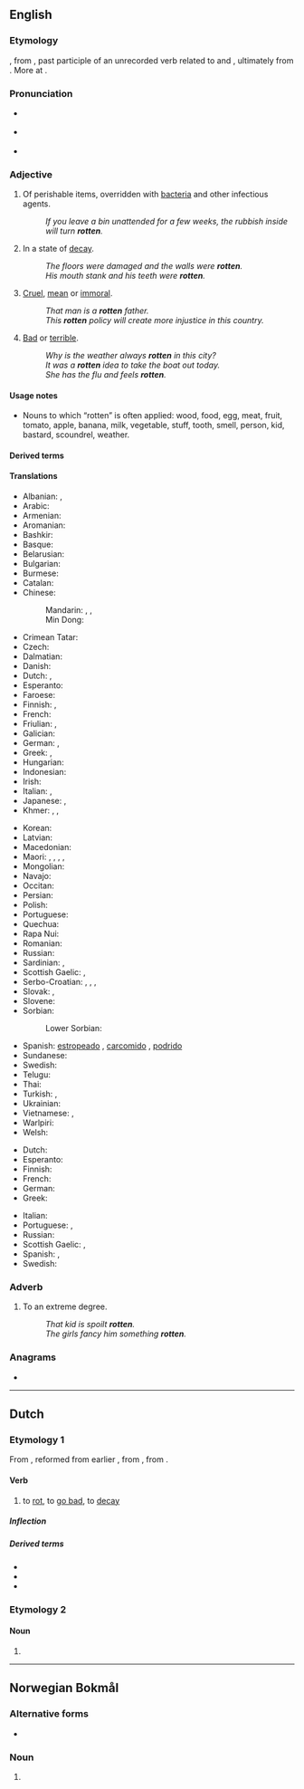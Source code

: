 {{also|Rotten}}
==English==
{{wikipedia|dab=rotten}}

===Etymology===
{{etyl|enm|en}} {{m|enm|roten}}, from {{etyl|non|en}} {{m|non|rotinn||decayed, rotten}}, past participle of an unrecorded verb related to {{cog|non|rotna||to rot}} and {{cog|ang|rotian||to rot}}, ultimately from {{etyl|gem-pro|en}} {{m|gem-pro|*rutōną||to rot}}. More at {{l|en|rot}}.

===Pronunciation===
* {{a|GenAm}} {{IPA|/ˈɹɑtn̩/|[ˈɹɑʔn̩]|lang=en}}
* {{a|RP}} {{IPA|/ˈɹɒtn̩/|lang=en}}
* {{rhymes|ɒtən|lang=en}}

===Adjective===
{{en-adj|er|more}}

# Of perishable items, overridden with [[bacteria]] and other infectious agents.
#: ''If you leave a bin unattended for a few weeks, the rubbish inside will turn '''rotten'''.''
# In a state of [[decay]].
#: ''The floors were damaged and the walls were '''rotten'''.''
#: ''His mouth stank and his teeth were '''rotten'''.''
# [[cruel|Cruel]], [[mean]] or [[immoral]].
#: ''That man is a '''rotten''' father.''
#: ''This '''rotten''' policy will create more injustice in this country.''
# [[bad|Bad]] or [[terrible]].
#: ''Why is the weather always '''rotten''' in this city?''
#: ''It was a '''rotten''' idea to take the boat out today.''
#: ''She has the flu and feels '''rotten'''.''

====Usage notes====
* Nouns to which “rotten” is often applied: wood, food, egg, meat, fruit, tomato, apple, banana, milk, vegetable, stuff, tooth, smell, person, kid, bastard, scoundrel, weather.

====Derived terms====
{{der2|lang=en
|rotten borough
|rottenly
|rottenness
|something is rotten in the state of Denmark
|rotten apple
|rotten egg gas
|rotten stone
|unrotten
|Susie Rottencrotch
|Rosie Rottencrotch
|rotten egg
|Your Rottenness}}

====Translations====
{{trans-top|decayed, gone bad}}
* Albanian: {{t+|sq|kalbur}}, {{t+|sq|prishur}}
* Arabic: {{t|ar|فَاسِد}}
* Armenian: {{t|hy|փտած}}
* Aromanian: {{t|rup|putrid}}
* Bashkir: {{t|ba|серек}}
* Basque: {{t-needed|eu}}
* Belarusian: {{t|be|гнілы́}}
* Bulgarian: {{t+|bg|гнил}}
* Burmese: {{t+|my|ပုပ်|tr=pok|sc=Mymr}}
* Catalan: {{t+|ca|podrit|m}}
* Chinese:
*: Mandarin: {{t+|cmn|腐爛|sc=Hani}}, {{t+|cmn|腐烂|tr=fǔlàn|sc=Hani}}, {{t+|cmn|腐朽|tr=fǔxiǔ|sc=Hani}}
*: Min Dong: {{t|cdo|生腐|tr=Sang pu|sc=Hani}}
* Crimean Tatar: {{t|crh|çürük}}
* Czech: {{t|cs|shnilý}}
* Dalmatian: {{t|dlm|muas}}
* Danish: {{t|da|rådden}}
* Dutch: {{t+|nl|rot}}, {{t+|nl|verrot}}
* Esperanto: {{t|eo|putra}}
* Faroese: {{t|fo|rotin}}
* Finnish: {{t+|fi|mädäntynyt}}, {{t+|fi|mätä}}
* French: {{t+|fr|pourri}}
* Friulian: {{t|fur|frait}}, {{t|fur|fraid}}
* Galician: {{t|gl|podre}}
* German: {{t+|de|faul}}, {{t+|de|verfault}}
* Greek: {{t+|el|σάπιος}}, {{t+|el|σαθρός|m}}
* Hungarian: {{t+|hu|rohadt}}
* Indonesian: {{t+|id|busuk}}
* Irish: {{t|ga|lofa}}
* Italian: {{t+|it|marcito}}, {{t+|it|marcio}}
* Japanese: {{t|ja|腐った|tr=kusatta}}, {{t+|ja|腐朽|alt=腐朽した|tr=fukyū-shita}}
* Khmer: {{t+|km|ស្អុយ|tr=s’oy|sc=Khmr}}, {{t+|km|រលួយ|tr=rɔluəy|sc=Khmr}}, {{t+|km|រអៀច|tr=rɔ’iəc|sc=Khmr}}
{{trans-mid}}
* Korean: {{t+|ko|썩다}}
* Latvian: {{t|lv|sapuvis}}
* Macedonian: {{t|mk|гнил}}
* Maori: {{t|mi|piro}}, {{t|mi|manumanuā}} {{qualifier|refers to wood}}, {{t|mi|manumanu}}, {{t|mi|pipirau}}, {{t|mi|pirapirau}}
* Mongolian: {{t-needed|mn}}
* Navajo: {{t|nv|dláád}}
* Occitan: {{t|oc|poirit}}
* Persian: {{t+|fa|پوسیده|tr=puside|sc=fa-Arab}}
* Polish: {{t+|pl|zgniły}}
* Portuguese: {{t+|pt|podre}}
* Quechua: {{t|qu|ismu}}
* Rapa Nui: {{t|rap|piro}}
* Romanian: {{t+|ro|putred}}
* Russian: {{t+|ru|гнило́й}}
* Sardinian: {{t|sc|fracicu}}, {{t|sc|prudicu}}
* Scottish Gaelic: {{t|gd|grod}}, {{t|gd|lobhte}}
* Serbo-Croatian: {{t+|sh|gnjȉo}}, {{t+|sh|trȕo}}, {{t|sh|гњио}}, {{t|sh|труо}}
* Slovak: {{t|sk|hnilý}}, {{t|sk|zhnitý}}
* Slovene: {{t+|sl|gnil}}
* Sorbian:
*: Lower Sorbian: {{t|dsb|zgnity}}
* Spanish: [[estropeado]] {{gloss|of meat}}, [[carcomido]] {{gloss|of wood}}, [[podrido]] {{gloss|smell, of eggs}}
* Sundanese: {{t|su|buruk}}
* Swedish: {{t+|sv|rutten}}
* Telugu: {{t+|te|చెడిపోయిన|tr=cedipoyina|sc=Telu}}
* Thai: {{t-needed|th}}
* Turkish: {{t+|tr|çürük}}, {{t+|tr|bozuk}}
* Ukrainian: {{t|uk|гнили́й}}
* Vietnamese: {{t+|vi|mục}}, {{t+|vi|rữa}}
* Warlpiri: {{t|wbp|puka}}
* Welsh: {{t+|cy|pwdr}}
{{trans-bottom}}

{{trans-top|mean}}
* Dutch: {{t+|nl|gemeen}}
* Esperanto: {{t+|eo|aĉa}}
* Finnish: {{t|fi|mädännäinen}}
* French: {{t+|fr|mauvais}}
* German: {{t+|de|scheußlich}}
* Greek: {{t+|el|φαύλος|m}}
{{trans-mid}}
* Italian: {{t+|it|malvagio}}
* Portuguese: {{t+|pt|cruel}}, {{t+|pt|malvado}}
* Russian: {{t+|ru|га́дкий}}
* Scottish Gaelic: {{t|gd|grod}}, {{t|gd|breun}}
* Spanish: {{t+|es|malo}}, {{t+|es|putrefacto}}
* Swedish: {{t+|sv|rutten}}
{{trans-bottom}}

===Adverb===
{{en-adv}}

# To an extreme degree.
#: ''That kid is spoilt '''rotten'''.''
#: ''The girls fancy him something '''rotten'''.''

===Anagrams===
* {{anagrams|en|Trento|torent}}

----

==Dutch==

===Etymology 1===
From {{inh|nl|dum|rotten}}, reformed from earlier {{m|dum|roten}}, from {{inh|nl|odt|*roton}}, from {{inh|nl|gem-pro|*rutāną}}.

====Verb====
{{nl-verb}}

# to [[rot]], to [[go bad]], to [[decay]]

=====Inflection=====
{{nl-conj-wk|rot|rotte}}

=====Derived terms=====
* {{l|nl|doorrotten}}
* {{l|nl|verrotten}}
* {{l|nl|wegrotten}}

===Etymology 2===

====Noun====
{{head|nl|noun plural form}}

# {{nl-noun form of|pl|rot}}

----

==Norwegian Bokmål==

===Alternative forms===
* {{l|nb|rotta}}

===Noun===
{{head|nb|noun form|g=m|g2=f}}

# {{inflection of|rotte||definite|m|s|lang=nb}}